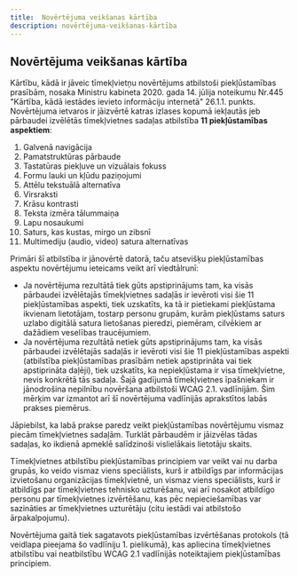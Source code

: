 ```yaml
---
title:  Novērtējuma veikšanas kārtība
description: novērtējuma-veikšanas-kārtība
---
```


## Novērtējuma veikšanas kārtība

Kārtību, kādā ir jāveic tīmekļvietņu novērtējums atbilstoši piekļūstamības prasībām, nosaka Ministru kabineta 2020. gada 14. jūlija noteikumu Nr.445 "Kārtība, kādā iestādes ievieto informāciju internetā" 26.1.1. punkts.
Novērtējuma ietvaros ir jāizvērtē katras izlases kopumā iekļautās jeb pārbaudei izvēlētās tīmekļvietnes sadaļas atbilstība **11 piekļūstamības aspektiem**:

1. Galvenā navigācija
2. Pamatstruktūras pārbaude
3. Tastatūras piekļuve un vizuālais fokuss
4. Formu lauki un kļūdu paziņojumi
5. Attēlu tekstuālā alternatīva
6. Virsraksti
7. Krāsu kontrasti
8. Teksta izmēra tālummaiņa
9. Lapu nosaukumi
10. Saturs, kas kustas, mirgo un zibsnī
11. Multimediju (audio, video) satura alternatīvas

Primāri šī atbilstība ir jānovērtē datorā, taču atsevišķu piekļūstamības aspektu novērtējumu ieteicams veikt arī viedtālrunī:

- Ja novērtējuma rezultātā tiek gūts apstiprinājums tam, ka visās pārbaudei izvēlētajās tīmekļvietnes sadaļās ir ievēroti visi šie 11 piekļūstamības aspekti, tiek uzskatīts, ka tā ir pietiekami piekļūstama ikvienam lietotājam, tostarp personu grupām, kurām piekļūstams saturs uzlabo digitālā satura lietošanas pieredzi, piemēram, cilvēkiem ar dažādiem veselības traucējumiem.
- Ja novērtējuma rezultātā netiek gūts apstiprinājums tam, ka visās pārbaudei izvēlētajās sadaļās ir ievēroti visi šie 11 piekļūstamības aspekti (atbilstība piekļūstamības prasībām netiek apstiprināta vai tiek apstiprināta daļēji), tiek uzskatīts, ka nepiekļūstama ir visa tīmekļvietne, nevis konkrētā tās sadaļa. Šajā gadījumā tīmekļvietnes īpašniekam ir jānodrošina nepilnību novēršana atbilstoši WCAG 2.1. vadlīnijām. Šim mērķim var izmantot arī šī novērtējuma vadlīnijās aprakstītos labās prakses piemērus.

Jāpiebilst, ka labā prakse paredz veikt piekļūstamības novērtējumu vismaz piecām tīmekļvietnes sadaļām. Turklāt pārbaudēm ir jāizvēlas tādas sadaļas, ko ikdienā apmeklē salīdzinoši vislielākais lietotāju skaits.

Tīmekļvietnes atbilstību piekļūstamības principiem var veikt vai nu darba grupās, ko veido vismaz viens speciālists, kurš ir atbildīgs par informācijas izvietošanu organizācijas tīmekļvietnē, un vismaz viens speciālists, kurš ir atbildīgs par tīmekļvietnes tehnisko uzturēšanu, vai arī nosakot atbildīgo personu par tīmekļvietnes izvērtēšanu, kas pēc nepieciešamības var sazināties ar tīmekļvietnes uzturētāju (citu iestādi vai atbilstošo ārpakalpojumu).

Novērtējuma gaitā tiek sagatavots piekļūstamības izvērtēšanas protokols (tā veidlapa pieejama šo vadlīniju 1. pielikumā), kas apliecina tīmekļvietnes atbilstību vai neatbilstību WCAG 2.1 vadlīnijās noteiktajiem piekļūstamības principiem.
